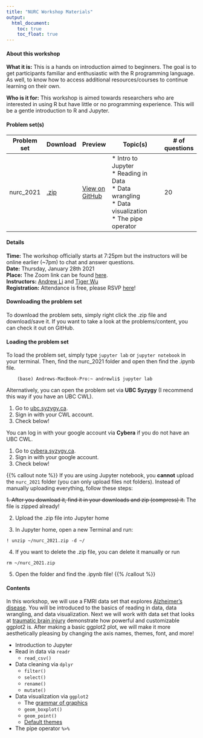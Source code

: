 ```yaml
---
title: "NURC Workshop Materials"
output: 
  html_document:
    toc: true
    toc_float: true
---
```


#### About this workshop

__What it is:__ This is a hands on introduction aimed to beginners. The goal is to get participants familiar and enthusiastic with the R programming language. As well, to know how to access additional resources/courses to continue learning on their own.

__Who is it for:__ This workshop is aimed towards researchers who are interested in using R but have little or no programming experience. This will be a  gentle introduction to R and Jupyter.

#### Problem set(s)

| Problem set | Download   | Preview            | Topic(s)                                                                             | # of questions |
|-------------|------------|--------------------|--------------------------------------------------------------------------------------|----------------|
| nurc_2021   | [.zip](/content/problem_sets/nurc_2021.zip) | [View on GitHub](https://github.com/andr3wli/nurc-r-website/blob/master/content/problem_sets/nurc_2021/nurc_2021.ipynb) | * Intro to Jupyter <br>* Reading in Data<br>* Data wrangling<br>* Data visualization<br> * The pipe operator | 20             |

#### Details

__Time:__ The workshop officially starts at 7:25pm but the instructors will be online earlier (~7pm) to chat and answer questions. <br>
__Date:__ Thursday, January 28th 2021 <br>
__Place:__ The Zoom link can be found [here](https://docs.google.com/document/d/1lJyHPvEm95x79rmCJJ_T7y-FBYDSWBu77u9C_flKw3Q/edit?fbclid=IwAR3X9tTpT9hApd5i4wIOZW3YvwhncILjdpJ1bx4-0E59UKqnamXRNmbmQLY#heading=h.urw1vzli8gz5). <br>
__Instructors:__ [Andrew Li](http://andrewcli.me) and [Tiger Wu](https://tigerthepro.github.io/TigerWu/)  <br>
__Registration:__ Attendance is free, please RSVP [here](https://docs.google.com/forms/d/e/1FAIpQLSco1157Ttx7Ml64UJlMddTQHWRV7x6JFuR1s16f6luWTUkp2A/viewform)!

#### Downloading the problem set
To download the problem sets, simply right click the .zip file and download/save it. If you want to take a look at the problems/content, you can check it out on GitHub.

#### Loading the problem set
To load the problem set, simply type `jupyter lab` or `jupyter notebook` in your terminal. Then, find the nurc_2021 folder and open then find the .ipynb file.  

```
    (base) Andrews-MacBook-Pro:~ andrewli$ jupyter lab
```
Alternatively, you can open the problem set via __UBC Syzygy__ (I recommend this way if you have an UBC CWL).

1. Go to [ubc.syzygy.ca](https://ubc.syzygy.ca/).
2. Sign in with your CWL account.
3. Check below!

You can log in with your google account via __Cybera__ if you do not have an UBC CWL.

1. Go to [cybera.syzygy.ca](https://cybera.syzygy.ca).
2. Sign in with your google account.
3. Check below!

{{% callout note %}}
If you are using Jupyter notebook, you __cannot__ upload the `nurc_2021` folder (you can only upload files not folders). Instead of manually uploading everything,  follow these steps:

~~1. After you download it, find it in your downloads and zip (compress) it.~~ The file is zipped already!

2. Upload the .zip file into Jupyter home

3. In Jupyter home, open a new Terminal and run:

``` 
! unzip ~/nurc_2021.zip -d ~/
```
4. If you want to delete the .zip file, you can delete it manually or run 

```
rm ~/nurc_2021.zip
```

5. Open the folder and find the .ipynb file!
{{% /callout %}}

#### Contents
In this workshop, we will use a FMRI data set that explores [Alzheimer's disease](https://www.kaggle.com/jboysen/mri-and-alzheimers). You will be introduced to the basics of reading in data, data wrangling, and data visualization. Next we will work with data set that looks at [traumatic brain injury](https://github.com/rfordatascience/tidytuesday/blob/master/data/2020/2020-03-24/readme.md) demonstrate how powerful and customizable ggplot2 is. After making a basic ggplot2 plot, we will make it more aesthetically pleasing by changing the axis names, themes, font, and more! 

* Introduction to Jupyter 
* Read in data via `readr`
  * `read_csv()`
* Data cleaning via `dplyr`
  * `filter()`
  * `select()`
  * `rename()`
  * `mutate()`
* Data visualization via `ggplot2`
  * The [grammar of graphics](https://www.amazon.ca/Grammar-Graphics-Leland-Wilkinson/dp/0387245448)
  * `geom_boxplot()`
  * `geom_point()`
  * [Default themes](https://ggplot2.tidyverse.org/reference/ggtheme.html)
* The pipe operator `%>%`
